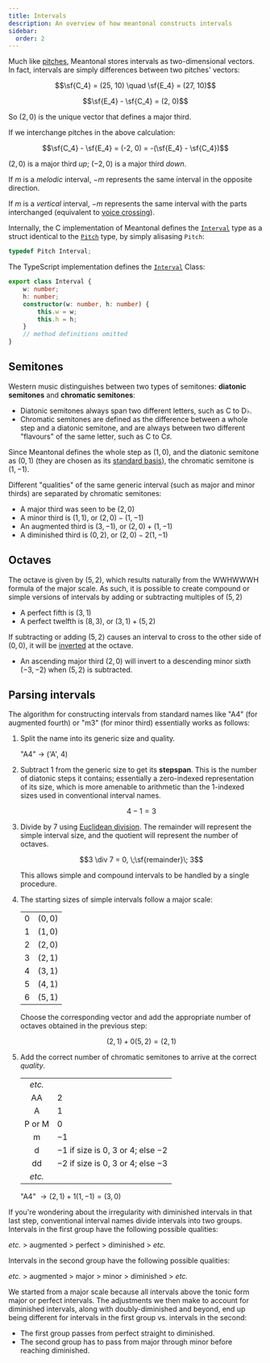 ```yaml
---
title: Intervals
description: An overview of how meantonal constructs intervals
sidebar:
  order: 2
---
```



Much like [pitches](/learn/pitch), Meantonal stores intervals as two-dimensional vectors. In fact, intervals are simply differences between two pitches' vectors:

$$\sf{C_4} = (25, 10) \quad \sf{E_4} = (27, 10)$$

$$\sf{E_4} - \sf{C_4} = (2, 0)$$

So $(2, 0)$ is the unique vector that defines a major third.

<Aside type="tip" icon="information" title="Note">

If we interchange pitches in the above calculation:

$$\sf{C_4} - \sf{E_4} = (-2, 0) = -(\sf{E_4} - \sf{C_4})$$

$(2, 0)$ is a major third _up_; $(-2, 0)$ is a major third _down_.

If $m$ is a *melodic* interval, $-m$ represents the same interval in the opposite direction.

If $m$ is a *vertical* interval, $-m$ represents the same interval with the parts interchanged (equivalent to [voice crossing](https://en.wikipedia.org/wiki/Voice_crossing)).

</Aside>

Internally, the C implementation of Meantonal defines the [`Interval`](/c/types/#interval) type as a struct identical to the [`Pitch`](/c/types/#pitch) type, by simply alisasing `Pitch`:

```c
typedef Pitch Interval;
```

The TypeScript implementation defines the [`Interval`](/js/interval) Class:

```ts
export class Interval {
    w: number;
    h: number;
    constructor(w: number, h: number) {
        this.w = w;
        this.h = h;
    }
    // method definitions omitted
}
```

## Semitones

Western music distinguishes between two types of semitones: **diatonic semitones** and **chromatic semitones**:

- Diatonic semitones always span two different letters, such as C to D&flat;.
- Chromatic semitones are defined as the difference between a whole step and a diatonic semitone, and are always between two different "flavours" of the same letter, such as C to C&sharp;.

Since Meantonal defines the whole step as $(1, 0)$, and the diatonic semitone as $(0, 1)$ (they are chosen as its [standard basis](https://en.wikipedia.org/wiki/Standard_basis)), the chromatic semitone is $(1, -1)$.

Different "qualities" of the same generic interval (such as major and minor thirds) are separated by chromatic semitones:

- A major third was seen to be $(2, 0)$
- A minor third is $(1, 1)$, or $(2, 0) - (1, -1)$
- An augmented third is $(3, -1)$, or $(2, 0) + (1, -1)$
- A diminished third is $(0, 2)$, or $(2, 0) - 2(1, -1)$

## Octaves

The octave is given by $(5, 2)$, which results naturally from the WWHWWWH formula of the major scale. As such, it is possible to create compound or simple versions of intervals by adding or subtracting multiples of $(5, 2)$

- A perfect fifth is $(3, 1)$
- A perfect twelfth is $(8, 3)$, or $(3, 1) + (5, 2)$

If subtracting or adding $(5, 2)$ causes an interval to cross to the other side of $(0, 0)$, it will be [inverted](<https://en.wikipedia.org/wiki/Inversion_(music)#Intervals>) at the octave.

- An ascending major third $(2, 0)$ will invert to a descending minor sixth $(-3, -2)$ when $(5, 2)$ is subtracted.

## Parsing intervals

The algorithm for constructing intervals from standard names like "A4" (for augmented fourth) or "m3" (for minor third) essentially works as follows:

<Steps>

1. Split the name into its generic size and quality.

   "A4" $\rightarrow$ ('A', 4)

2. Subtract 1 from the generic size to get its **stepspan**. This is the number of diatonic steps it contains; essentially a zero-indexed representation of its size, which is more amenable to arithmetic than the 1-indexed sizes used in conventional interval names.

   $$4 - 1 = 3$$

3. Divide by 7 using [Euclidean division](https://en.wikipedia.org/wiki/Euclidean_division). The remainder will represent the simple interval size, and the quotient will represent the number of octaves.

   $$3 \div 7 = 0, \;\sf{remainder}\; 3$$

   This allows simple and compound intervals to be handled by a single procedure.

4. The starting sizes of simple intervals follow a major scale:

   |         |         |
   | :-----: | :-----: |
   |    0    | $(0,0)$ |
   |    1    | $(1,0)$ |
   |    2    | $(2,0)$ |
   |    3    | $(2,1)$ |
   |    4    | $(3,1)$ |
   |    5    | $(4,1)$ |
   |    6    | $(5,1)$ |

   Choose the corresponding vector and add the appropriate number of octaves obtained in the previous step:

   $$(2,1) + 0(5,2) = (2,1)$$

5. Add the correct number of chromatic semitones to arrive at the correct _quality_.

   |        |                                            |
   | :----: | ------------------------------------------ |
   | _etc._ |                                            |
   |   AA   | $2$                                        |
   |   A    | $1$                                        |
   | P or M | $0$                                        |
   |   m    | $-1$                                       |
   |   d    | $-1$ if size is $0$, $3$ or $4$; else $-2$ |
   |   dd   | $-2$ if size is $0$, $3$ or $4$; else $-3$ |
   | _etc._ |                                            |

   "A4" $\rightarrow (2,1) + 1(1, -1) = (3, 0)$

</Steps>

<Aside type="tip" icon="information" title="Note">

If you're wondering about the irregularity with diminished intervals in that last step, conventional interval names divide intervals into two groups. Intervals in the first group have the following possible qualities:

*etc.* $\gt$ augmented $\gt$ perfect $\gt$ diminished $\gt$ *etc.*

Intervals in the second group have the following possible qualities:

*etc.* $\gt$ augmented $\gt$ major $\gt$ minor $\gt$ diminished $\gt$ *etc.*

We started from a major scale because all intervals above the tonic form major or perfect intervals. The adjustments we then make to account for diminished intervals, along with doubly-diminished and beyond, end up being different for intervals in the first group vs. intervals in the second:

- The first group passes from perfect straight to diminished.
- The second group has to pass from major through minor before reaching diminished.

</Aside>
